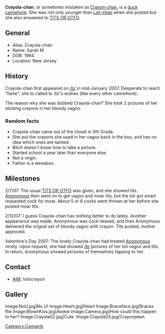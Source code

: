 '''Crayola-chan''', or sometimes mistaken as <u>Crayon-chan</u>, is a [[duck]] [[:Category:Camwhores|camwhore]]. She was not only younger than [[Loli-chan]] when she posted but she also answered to [[TITS OR GTFO]].

== General ==
* Alias: Crayola-chan
* Name: Sarah M
* DOB: 1994
* Location: New Jersey

== History ==
Crayola-chan first appeared on [[/b/]] in mid-January 2007. Desperate to reach "fame", she to called to /b/'s wishes (like every other camwhore).

The reason why she was dubbed Crayola-chan? She took 2 pictures of her sticking crayons in her bloody vagoo.

=== Random facts ===
* Crayola-chan came out of the closet in 5th Grade.
* She put the crayons she used in her vagoo back in the box, and has no idea which ones are tainted.
* Bitch doesn't know how to take a picture.
* Started school a year later than everyone else.
* Not a virgin.
* Father is a weeaboo.

== Milestones ==
;2/7/07: The usual [[TITS OR GTFO]] was given, and she showed tits. [[Anonymous]] then went on to get vagoo and moar tits, but the loli got smart requested cock for moar. About 5 or 6 cocks were thrown at her before she posted moar tits.

;2/12/07: I guess Crayola-chan has nothing better to do lately. Another appearance was made, Anonymous was cock-teased, and then Anonymous delivered the orignal set of bloody vagoo with crayon. Tits posted, mother approved.

;Valentine's Day 2007: The lovely Crayola-chan had treated [[Anonymous]] nicely. Upon request, she had showed [[/b/]] pictures of her loli vagoo and tits. In return, Anonymous showed pictures of themselves fapping to her.  

== Contact ==
* [[AIM]]: lolixcrayon 

== Gallery ==
<gallery>
Image:NoU.jpg|No U!
Image:Heart.jpg|Heart
Image:Braceface.jpg|Braces ftw
Image:BlownKiss.jpg|Awww
Image:Camera.jpg‎|How could this happen to her?
Image:Crayola02.jpg|Cute.
Image:Crayola03.jpg|Crayonpeen.
</gallery>
{{LoliWhores}}
{{CamwhoresWhoDeliver}}
[[Category:Camgirls]]
